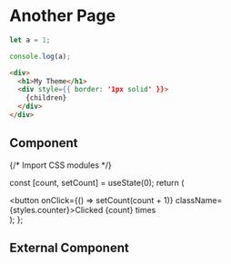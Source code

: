 # Another Page

```js showLineNumbers filename="demo.js" {3} copy
let a = 1;

console.log(a);
```

```html showLineNumbers filename="deneme.html" /h1/
<div>
  <h1>My Theme</h1>
  <div style={{ border: '1px solid' }}>
    {children}
  </div>
</div>
```

## Component


{/* Import CSS modules */}

  const [count, setCount] = useState(0);
  return (
    <div>
      <button onClick={() => setCount(count + 1)} className={styles.counter}>Clicked {count} times</button>
    </div>
  );
};

<Counter/>

## External Component


<Counters />
